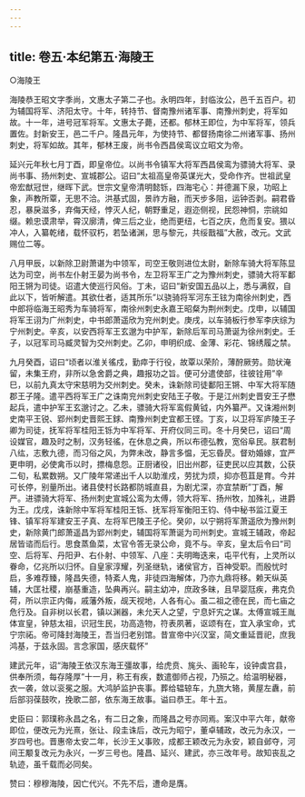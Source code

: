 ```yaml
---
---
---
```

title: 卷五·本纪第五·海陵王
---

○海陵王

海陵恭王昭文字季尚，文惠太子第二子也。永明四年，封临汝公，邑千五百户。初为辅国将军、济阳太守。十年，转持节、督南豫州诸军事、南豫州刺史，将军如故。十一年，进号冠军将军。文惠太子薨，还都。郁林王即位，为中军将军，领兵置佐。封新安王，邑二千户。隆昌元年，为使持节、都督扬南徐二州诸军事、扬州刺史，将军如故。其年，郁林王废，尚书令西昌侯鸾议立昭文为帝。

延兴元年秋七月丁酉，即皇帝位。以尚书令镇军大将军西昌侯鸾为骠骑大将军、录尚书事、扬州刺史、宣城郡公。诏曰“太祖高皇帝英谋光大，受命作齐。世祖武皇帝宏猷冠世，继晖下武。世宗文皇帝清明懿铄，四海宅心：并德漏下泉，功昭上象，声教所覃，无思不洽。洪基式固，景祚方融，而天步多阻，运钟否剥。嗣君昏忍，暴戾滋多，弃侮天经，悖灭人纪，朝野重足，遐迩侧视，民怨神恫，宗祧如缀。赖忠谟肃举，霄汉廓清，俾三后之业，绝而更纽，七百之庆，危而复安。猥以冲人，入纂乾绪，载怀驭朽，若坠诸渊，思与黎元，共绥戬福”大赦，改元。文武赐位二等。

八月甲辰，以新除卫尉萧谌为中领军，司空王敬则进位太尉，新除车骑大将军陈显达为司空，尚书左仆射王晏为尚书令，左卫将军王广之为豫州刺史，骠骑大将军鄱阳王锵为司徒。诏遣大使巡行风俗。丁未，诏曰“新安国五品以上，悉与满叙，自此以下，皆听解遣。其欲仕者，适其所乐”以骁骑将军河东王铉为南徐州刺史，西中郎将临海王昭秀为车骑将军，南徐州刺史永嘉王昭粲为荆州刺史。戊申，以辅国将军王诩为广州刺史，中书郎萧遥欣为兖州刺史。庚戌，以车骑板行参军李庆综为宁州刺史。辛亥，以安西将军王玄邈为中护军，新除后军司马萧诞为徐州刺史。壬子，以冠军司马臧灵智为交州刺史。乙卯，申明织成、金薄、彩花、锦绣履之禁。

九月癸酉，诏曰“顷者以淮关徭戍，勤瘁于行役，故覃以荣阶，薄酧厥劳。勋状淹留，未集王府，非所以急舍爵之典，趣报功之旨。便可分遣使部，往彼铨用”辛巳，以前九真太守宋慈明为交州刺史。癸未，诛新除司徒鄱阳王锵、中军大将军随郡王子隆。遣平西将军王广之诛南兖州刺史安陆王子敬。于是江州刺史晋安王子懋起兵，遣中护军王玄邈讨之。乙未，骠骑大将军鸾假黄钺，内外纂严。又诛湘州刺史南平王锐、郢州刺史晋熙王銶、南豫州刺史宜都王铿。丁亥，以卫将军庐陵王子卿为司徒，抚军将军桂阳王铄为中军将军、开府仪同三司。冬十月癸巳，诏曰“周设媒官，趣及时之制，汉务轻徭，在休息之典，所以布德弘教，宽俗阜民。朕君制八纮，志敷九德，而习俗之风，为弊未改，静言多愠，无忘昏昃。督劝婚嫁，宜严更申明，必使禽币以时，摽梅息怨。正厨诸役，旧出州郡，征吏民以应其数，公获二旬，私累数朔。又广陵年常递出千人以助淮戍，劳扰为烦，抑亦苞苴是育。今并可长停，别量所出。诸县使村长路都防城直县，为剧尤深，亦宜禁断”丁酉，解严。进骠骑大将军、扬州刺史宣城公鸾为太傅，领大将军、扬州牧，加殊礼，进爵为王。戊戌，诛新除中军将军桂阳王铄、抚军将军衡阳王钧、侍中秘书监江夏王锋、镇军将军建安王子真、左将军巴陵王子伦。癸卯，以宁朔将军萧遥欣为豫州刺史，新除黄门郎萧遥昌为郢州刺史，辅国将军萧诞为司州刺史。宣城王辅政，帝起居皆谘而后行。思食蒸鱼菜，太官令答无录公命，竟不与。辛亥，皇太后令曰“司空、后将军、丹阳尹、右仆射、中领军、八座：夫明晦迭来，屯平代有，上灵所以眷命，亿兆所以归怀。自皇家淳耀，列圣继轨，诸侯官方，百神受职。而殷忧时启，多难荐臻，隆昌失德，特紊人鬼，非徒四海解体，乃亦九鼎将移。赖天纵英辅，大匡社稷，崩基重造，坠典再兴。嗣主幼冲，庶政多昧，且早婴尫疾，弗克负荷，所以宗正内侮，戚藩外叛，觇天视地，人各有心。虽二祖之德在民，而七庙之危行及。自非树以长君，镇以渊器，未允天人之望，宁息奸宄之谋。太傅宣城王胤体宣皇，钟慈太祖，识冠生民，功高造物，符表夙著，讴颂有在，宜入承宝命，式宁宗祏。帝可降封海陵王，吾当归老别馆。昔宣帝中兴汉室，简文重延晋祀，庶我鸿基，于兹永固。言念家国，感庆载怀”

建武元年，诏“海陵王依汉东海王彊故事，给虎贲、旄头、画轮车，设钟虡宫县，供奉所须，每存隆厚”十一月，称王有疾，数遣御师占视，乃殒之。给温明秘器，衣一袭，敛以衮冕之服。大鸿胪监护丧事。葬给辒辌车，九旒大辂，黄屋左纛，前后部羽葆鼓吹，挽歌二部，依东海王故事。谥曰恭王。年十五。

史臣曰：郭璞称永昌之名，有二日之象，而隆昌之号亦同焉。案汉中平六年，献帝即位，便改元为光熹，张让、段圭诛后，改元为昭宁，董卓辅政，改元为永汉，一岁四号也。晋惠帝太安二年，长沙王乂事败，成都王颖改元为永安，颖自邺夺，河间王颙复改元为永兴，一岁三号也。隆昌、延兴、建武，亦三改年号。故知丧乱之轨迹，虽千载而必同矣。

赞曰：穆穆海陵，因亡代兴。不先不后，遭命是膺。

